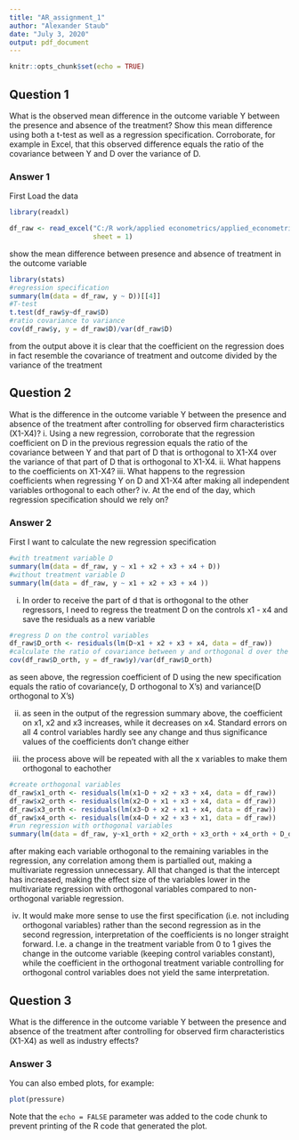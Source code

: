 ```yaml
---
title: "AR_assignment_1"
author: "Alexander Staub"
date: "July 3, 2020"
output: pdf_document
---
```


```r
knitr::opts_chunk$set(echo = TRUE)
```

## Question 1

What is the observed mean difference in the outcome variable Y between the presence and absence of the treatment? Show this mean difference using both a t-test as well as a regression specification. Corroborate, for example in Excel, that this observed difference equals the ratio of the covariance between Y and D over the variance of D.

### Answer 1

First Load the data
```r
library(readxl)

df_raw <- read_excel("C:/R work/applied econometrics/applied_econometrics/Data/Session1data.xlsx", 
                     sheet = 1)

```

show the mean difference between presence and absence of treatment in the outcome variable
```r
library(stats)
#regression specification
summary(lm(data = df_raw, y ~ D))[[4]]
#T-test
t.test(df_raw$y~df_raw$D)
#ratio covariance to variance
cov(df_raw$y, y = df_raw$D)/var(df_raw$D)

```

from the output above it is clear that the coefficient on the regression does in fact resemble the covariance of treatment and outcome divided by the variance of the treatment

## Question 2

What is the difference in the outcome variable Y between the presence and absence of the treatment after controlling for observed firm characteristics (X1-X4)?
i. Using a new regression, corroborate that the regression coefficient on D in the previous regression equals the ratio of the covariance between Y and that part of D that is orthogonal to X1-X4 over the variance of that part of D that is orthogonal to X1-X4.
ii. What happens to the coefficients on X1-X4?
iii. What happens to the regression coefficients when regressing Y on D and X1-X4 after making all independent variables orthogonal to each other?
iv. At the end of the day, which regression specification should we rely on?

### Answer 2

First I want to calculate the new regression specification

```r
#with treatment variable D
summary(lm(data = df_raw, y ~ x1 + x2 + x3 + x4 + D))
#without treatment variable D
summary(lm(data = df_raw, y ~ x1 + x2 + x3 + x4 ))
```

(i) In order to receive the part of d that is orthogonal to the other regressors, I need to regress the treatment D on the controls x1 - x4 and save the residuals as a new variable

```r
#regress D on the control variables
df_raw$D_orth <- residuals(lm(D~x1 + x2 + x3 + x4, data = df_raw))
#calculate the ratio of covariance between y and orthogonal d over the variance of orthogonal D
cov(df_raw$D_orth, y = df_raw$y)/var(df_raw$D_orth)

```
as seen above, the regression coefficient of D using the new specification equals the ratio of covariance(y, D orthogonal to X's) and variance(D orthogonal to X's)

(ii) as seen in the output of the regression summary above, the coefficient on x1, x2 and x3 increases, while it decreases on x4. Standard errors on all 4 control variables hardly see any change and thus significance values of the coefficients don't change either

(iii) the process above will be repeated with all the x variables to make them orthogonal to eachother
```r
#create orthogonal variables
df_raw$x1_orth <- residuals(lm(x1~D + x2 + x3 + x4, data = df_raw))
df_raw$x2_orth <- residuals(lm(x2~D + x1 + x3 + x4, data = df_raw))
df_raw$x3_orth <- residuals(lm(x3~D + x2 + x1 + x4, data = df_raw))
df_raw$x4_orth <- residuals(lm(x4~D + x2 + x3 + x1, data = df_raw))
#run regression with orthogonal variables
summary(lm(data = df_raw, y~x1_orth + x2_orth + x3_orth + x4_orth + D_orth))
```
after making each variable orthogonal to the remaining variables in the regression, any correlation among them is partialled out, making a multivariate regression unnecessary. All that changed is that the intercept has increased, making the effect size of the variables lower in the multivariate regression with orthogonal variables compared to non-orthogonal variable regression. 

(iv) It would make more sense to use the first specification (i.e. not including orthogonal variables) rather than the second regression as in the second regression, interpretation of the coefficients is no longer straight forward. I.e. a change in the treatment variable from 0 to 1 gives the change in the outcome variable (keeping control variables constant), while the coefficient in the orthogonal treatment variable controlling for orthogonal control variables does not yield the same interpretation. 

## Question 3

 What is the difference in the outcome variable Y between the presence and absence of the treatment after controlling for observed firm characteristics (X1-X4) as well as industry effects?
 
### Answer 3



You can also embed plots, for example:

```r
plot(pressure)
```

Note that the `echo = FALSE` parameter was added to the code chunk to prevent printing of the R code that generated the plot.
